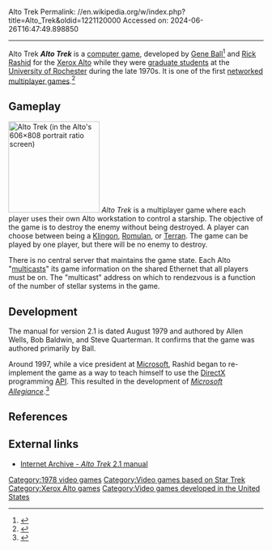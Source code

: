 Alto Trek
Permalink: //en.wikipedia.org/w/index.php?title=Alto_Trek&oldid=1221120000
Accessed on: 2024-06-26T16:47:49.898850



------
Alto Trek
{{short description|1978 video game}}
{{more citations needed|date=October 2017}}
{{Infobox video game
| title = Alto Trek
|image = 
|developer = [[Gene Ball]], [[Rick Rashid]] <!-- http://pc.ign.com/articles/075/075281p1.html -->
|released = 1978
|genre = [[Space simulation]]/[[Real-time strategy]]/[[Action game|Action]]
|modes = [[Multiplayer video game|Multiplayer]]
|platforms = [[Xerox Alto]]
}}
'''''Alto Trek''''' is a [[computer game]], developed by [[Gene Ball]]<ref name="denber198202">{{cite news | url=https://archive.org/stream/byte-magazine-1982-02/1982_02_BYTE_07-02_Winter_Computing#page/n29/mode/2up | title=Altos Gamesmen | work=BYTE | date=February 1982 | accessdate=19 October 2013 | author=Denber, Michel | pages=28}}</ref> and [[Rick Rashid]] for the [[Xerox Alto]] while they were [[graduate student]]s at the [[University of Rochester]] during the late 1970s. It is one of the first [[computer networking|networked]] [[multiplayer video game|multiplayer game]]s.<ref name="nytimes">{{cite news |url=https://www.nytimes.com/2000/02/28/business/serious-about-research-microsoft-makes-time-for-a-game.html?pagewanted=2 |title=Serious About Research, Microsoft Makes Time for a Game |first=John |last=Markoff |work=[[The New York Times]] |date=February 28, 2000 |accessdate=2008-03-04 |archive-date=2018-07-07 |archive-url=https://web.archive.org/web/20180707090548/https://www.nytimes.com/2000/02/28/business/serious-about-research-microsoft-makes-time-for-a-game.html?pagewanted=2 |url-status=live }}</ref>

==Gameplay==
[[File:Alto Trek screenshot.jpg|thumb|180px|Alto Trek (in the Alto's 606×808 portrait ratio screen)]]
''Alto Trek'' is a multiplayer game where each player uses their own Alto workstation to control a starship. The objective of the game is to destroy the enemy without being destroyed. A player can choose between being a [[Klingon]], [[Romulan]], or [[Starfleet|Terran]]. The game can be played by one player, but there will be no enemy to destroy.

There is no central server that maintains the game state. Each Alto "[[multicast]]s" its game information on the shared Ethernet that all players must be on. The "multicast" address on which to rendezvous is a function of the number of stellar systems in the game.

==Development==
The manual for version 2.1 is dated August 1979 and authored by Allen Wells, Bob Baldwin, and Steve Quarterman. It confirms that the game was authored primarily by Ball.

Around 1997, while a vice president at [[Microsoft]], Rashid began to re-implement the game as a way to teach himself to use the [[DirectX]] programming [[Application Programming Interface|API]]. This resulted in the development of ''[[Allegiance (computer game)|Microsoft Allegiance]]''.<ref name="devjo1">{{cite web |url=http://uk.pc.ign.com/articles/075/075281p1.html |title=Developer Journal: Allegiance, Chapter 1 |publisher=[[IGN]] |date=February 16, 2000 |accessdate=2008-03-04 |archive-date=2011-08-31 |archive-url=https://web.archive.org/web/20110831202529/http://uk.pc.ign.com/articles/075/075281p1.html |url-status=live }}</ref>

==References==
{{reflist}}

==External links==
*[https://web.archive.org/web/20060823194351/http://www.bitsavers.org/pdf/xerox/alto/trek21.pdf Internet Archive - ''Alto Trek'' 2.1 manual]

[[Category:1978 video games]]
[[Category:Video games based on Star Trek]]
[[Category:Xerox Alto games]]
[[Category:Video games developed in the United States]]